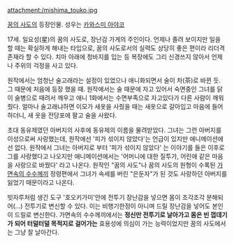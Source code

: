 attachment:/mishima_touko.jpg

[[꿈의 사도]]의 등장인물. 성우는 [[카와스미 아야코]]

17세. 일요성(星)의 꿈의 사도로, 장난감 가게의 주인이다. 언제나 졸려 보이지만 일을 할 때는 확실하게 해내는 타입으로, 꿈의 사도로서의 실력도 상당히 좋은 편이라 리더격 존재라 할 수 있다. 치마 아래에 청바지를 입는 등 복장에도 그리 신경쓰지 않아서 언제나 주위의 걱정을 사고 있다. 

원작에서는 엄청난 술고래라는 설정이 있었으나 애니화되면서 술이 차(茶)로 바뀐 듯. 그 때문에 처음에 등장 했을 때. 원작에서는 술 때문에 자고 있어서 숙면중인 그녀를 닭이 술병으로 때려서 깨우고 애니 1화에서는 수면부족으로 자고있다가 다른 사람이 깨워줬다. 
얼마나 술고래냐하면 이모가 새옷을 사줬을 때는 새옷으로 갈아입고 마음에 들어하더니, 새 옷을 전당포에 팔고 술을 사왔다. 

초대 동유제였던 아버지의 사후에 동유제의 이름을 물려받았다. 그녀는 그런 아버지를 이성으로써 사랑했는데, 원작에선 '피가 섞이지 않았다'는 언급이 있지만 애니메이션에선 없다. 원작에서 그녀는 아버지로 부터 '피가 섞이지 않았다' 는 이야기를 들은 이후로 그를 사랑했다고 나오지만 애니메이션에서는 '어머니에 대한 질투가, 어린애 같은 마음을 사랑으로 바꿨다' 라고 나온다. 원작인 "꿈의 사도"나 꿈의 사도의 원형이 수록된 [[가면속의 수수께끼]] 정령편에서 그녀가 속세를 버린 "은둔자"가 된 것도 사랑하던 아버지를 잃었기 때문이라고 나온다.

빗자루처럼 생긴 도구 '호오키가미'안에 전투기 장난감을 넣으면 몸이 조각조각 분해되어(...) 전투기로 변신할 수 있다. 이는 비행기한정이 아니며 드릴 장난감을 넣어도 본인이 드릴로 변신한다. 가면속의 수수께끼에서는 '''정신만 전투기로 날아가고 몸은 빈 껍데기가 되어 터덜터덜 목적지로 걸어가는''' 효용성에 의심이 가는 능력이었지만 꿈의 사도에서는 그냥 잘 날아간다.
